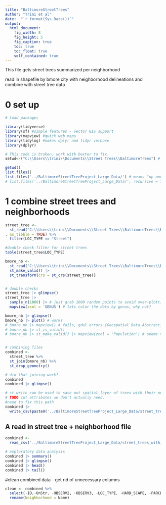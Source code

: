 ```yaml
---
title: "BaltimoreStreetTrees"
author: "Trini et al"
date:  "`r format(Sys.Date())`"
output:
  html_document:
    fig_width: 8
    fig_height: 5
    fig_caption: true
    toc: true
    toc_float: true
    self_contained: true
---
```


This file gets street trees summarized per neighborhood

read in shapefile by bmore city with neighborhood delineations and combine with street tree data


# 0 set up
```r


# load packages

library(tidyverse)
library(sf) #simple features - vector GIS support
library(mapview) #quick web maps 
library(tidylog) #makes dplyr and tidyr verbose
library(dplyr)

# This code is broken, work with Dexter to fix.
setwd<-("C:\\Users\\trini\\Documents\\Street Trees\\BaltimoreTrees") # there is another way to do this I'll (DHL) show you

getwd()
list.files()
list.files('../BaltimoreStreetTreeProject_Large_Data/') # means "up one level"
# list.files('../BaltimoreStreetTreeProject_Large_Data/', recursive = TRUE) # means "up one level"
```


# 1 combine street trees and neighborhoods
```r

street_tree <- 
  st_read("C:\\Users\\trini\\Documents\\Street Trees\\BaltimoreTrees\\BaltimoreStreetTreeProject_Large_Data\\bc_forestry_trees_20190319\\bc_forestry_trees_20190319.shp"
, as_tibble = TRUE) %>% 
  filter(LOC_TYPE == "Street") 

#double check filter for street trees
table(street_tree$LOC_TYPE)

bmore_nb <- 
  st_read("C:\\Users\\trini\\Documents\\Street Trees\\BaltimoreTrees\\BaltimoreStreetTreeProject_Large_Data\\Neighborhood/Neighborhood.shp") |> 
  st_make_valid() |> 
  st_transform(crs = st_crs(street_tree))


# double checks
street_tree |> glimpse()
street_tree |> 
  sample_n(1000) |> # just grab 1000 random points to avoid over-plotting and sensory overload
  mapview(zcol = 'GENUS') # lets color the dots by genus, why not?

bmore_nb |> glimpse()
bmore_nb |> plot() # works
# bmore_nb |> mapview() # fails, gdal errors (Geospatial Data Abstraction Library, https://gdal.org/, open source spatial library)
# bmore_nb |> st_is_valid()
# bmore_nb |> st_make_valid() |> mapview(zcol = 'Population') # seems to work now! updated read in step above


# combining files
combined <- 
  street_tree %>%
  st_join(bmore_nb) %>%
  st_drop_geometry()

# did that joining work?
combined
combined |> glimpse()

# st_write can be used to save out spatial layer of trees with their neighborhood attributes. 
# TODO cut attributes we don't actually need. 
#need to fix this path
combined |> 
  write_csv(paste0('../BaltimoreStreetTreeProject_Large_Data/street_trees_with_neigh_attributes_', Sys.Date(), '.csv'))

```

## A read in street tree + neighborhood file
```r

combined <-
  read_csv('../BaltimoreStreetTreeProject_Large_Data/street_trees_with_neigh_attributes_2023-06-13.csv')

# exploratory data analysis
combined |> summary()
combined |> glimpse()
combined |> head()
combined |> tail()
```
#clean combined data - get rid of unnecessary columns
```r
clean <- combined %>% 
  select(-ID,-OnStr, -OBSERV2, -OBSERV3, -LOC_TYPE, -HARD_SCAPE, -PARCELID, -COLLECTOR, -Inv_Time, -INSPECT_DT, -Inspect_TM, -Notes, -OBJECTID.y) %>% 
  rename(Neighborhood = Name)

```





